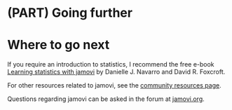 # (PART) Going further {-}

# Where to go next

If you require an introduction to statistics, I recommend the free e-book <a href="https://www.learnstatswithjamovi.com/">Learning statistics with jamovi</a> by Danielle J. Navarro and David R. Foxcroft.

For other resources related to jamovi, see the <a href="https://www.jamovi.org/community.html">community resources page</a>.  

Questions regarding jamovi can be asked in the forum at <a href="https://forum.jamovi.org/">jamovi.org</a>. 

